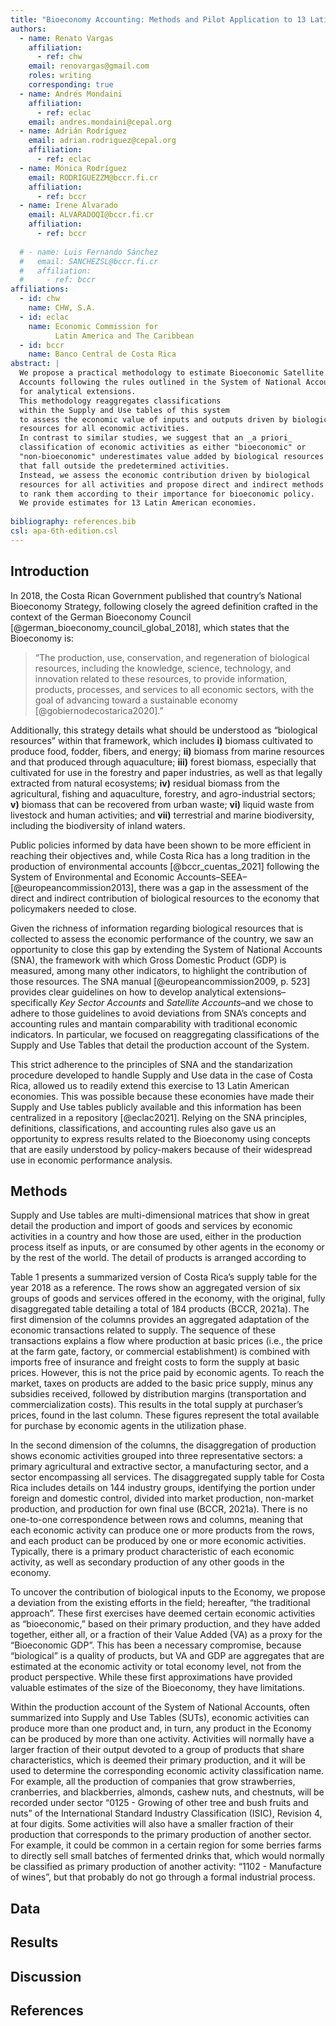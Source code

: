 ```yaml
---
title: "Bioeconomy Accounting: Methods and Pilot Application to 13 Latin American Economies"
authors:
  - name: Renato Vargas
    affiliation:
      - ref: chw
    email: renovargas@gmail.com
    roles: writing
    corresponding: true
  - name: Andrés Mondaini
    affiliation: 
      - ref: eclac
    email: andres.mondaini@cepal.org
  - name: Adrián Rodríguez
    email: adrian.rodriguez@cepal.org
    affiliation: 
      - ref: eclac
  - name: Mónica Rodríguez
    email: RODRIGUEZZM@bccr.fi.cr
    affiliation: 
      - ref: bccr
  - name: Irene Alvarado
    email: ALVARADOQI@bccr.fi.cr
    affiliation: 
      - ref: bccr
  
  # - name: Luis Fernando Sánchez
  #   email: SANCHEZSL@bccr.fi.cr
  #   affiliation: 
  #     - ref: bccr
affiliations:
  - id: chw
    name: CHW, S.A.
  - id: eclac
    name: Economic Commission for 
          Latin America and The Caribbean
  - id: bccr
    name: Banco Central de Costa Rica
abstract: |
  We propose a practical methodology to estimate Bioeconomic Satellite 
  Accounts following the rules outlined in the System of National Accounts 
  for analytical extensions. 
  This methodology reaggregates classifications 
  within the Supply and Use tables of this system 
  to assess the economic value of inputs and outputs driven by biological 
  resources for all economic activities. 
  In contrast to similar studies, we suggest that an _a priori_ 
  classification of economic activities as either "bioeconomic" or 
  "non-bioeconomic" underestimates value added by biological resources 
  that fall outside the predetermined activities. 
  Instead, we assess the economic contribution driven by biological 
  resources for all activities and propose direct and indirect methods 
  to rank them according to their importance for bioeconomic policy. 
  We provide estimates for 13 Latin American economies.
  
bibliography: references.bib
csl: apa-6th-edition.csl
---
```


## Introduction

In 2018, the Costa Rican Government published that country's National Bioeconomy Strategy, following closely the agreed definition crafted in the context of the German Bioeconomy Council [@german_bioeconomy_council_global_2018], which states that the Bioeconomy is:

> "The production, use, conservation, and regeneration of biological resources, including the knowledge, science, technology, and innovation related to these resources, to provide information, products, processes, and services to all economic sectors, with the goal of advancing toward a sustainable economy [@gobiernodecostarica2020]."

Additionally, this strategy details what should be understood as "biological resources" within that framework, which includes **i)** biomass cultivated to produce food, fodder, fibers, and energy; **ii)** biomass from marine resources and that produced through aquaculture; **iii)** forest biomass, especially that cultivated for use in the forestry and paper industries, as well as that legally extracted from natural ecosystems; **iv)** residual biomass from the agricultural, fishing and aquaculture, forestry, and agro-industrial sectors; **v)** biomass that can be recovered from urban waste; **vi)** liquid waste from livestock and human activities; and **vii)** terrestrial and marine biodiversity, including the biodiversity of inland waters.

Public policies informed by data have been shown to be more efficient in reaching their objectives and, while Costa Rica has a long tradition in the production of environmental accounts [@bccr_cuentas_2021] following the System of Environmental and Economic Accounts–SEEA–[@europeancommission2013], there was a gap in the assessment of the direct and indirect contribution of biological resources to the economy that policymakers needed to close.

Given the richness of information regarding biological resources that is collected to assess the economic performance of the country, we saw an opportunity to close this gap by extending the System of National Accounts (SNA), the framework with which Gross Domestic Product (GDP) is measured, among many other indicators, to highlight the contribution of those resources. The SNA manual [@europeancommission2009, p. 523] provides clear guidelines on how to develop analytical extensions–specifically *Key Sector Accounts* and *Satellite Accounts*–and we chose to adhere to those guidelines to avoid deviations from SNA's concepts and accounting rules and mantain comparability with traditional economic indicators. In particular, we focused on reaggregating classifications of the Supply and Use Tables that detail the production account of the System.

This strict adherence to the principles of SNA and the standarization procedure developed to handle Supply and Use data in the case of Costa Rica, allowed us to readily extend this exercise to 13 Latin American economies. This was possible because these economies have made their Supply and Use tables publicly available and this information has been centralized in a repository [@eclac2021]. Relying on the SNA principles, definitions, classifications, and accounting rules also gave us an opportunity to express results related to the Bioeconomy using concepts that are easily understood by policy-makers because of their widespread use in economic performance analysis.

## Methods

Supply and Use tables are multi-dimensional matrices that show in great detail the production and import of goods and services by economic activities in a country and how those are used, either in the production process itself as inputs, or are consumed by other agents in the economy or by the rest of the world. The detail of products is arranged according to

Table 1 presents a summarized version of Costa Rica's supply table for the year 2018 as a reference. The rows show an aggregated version of six groups of goods and services offered in the economy, with the original, fully disaggregated table detailing a total of 184 products (BCCR, 2021a). The first dimension of the columns provides an aggregated adaptation of the economic transactions related to supply. The sequence of these transactions explains a flow where production at basic prices (i.e., the price at the farm gate, factory, or commercial establishment) is combined with imports free of insurance and freight costs to form the supply at basic prices. However, this is not the price paid by economic agents. To reach the market, taxes on products are added to the basic price supply, minus any subsidies received, followed by distribution margins (transportation and commercialization costs). This results in the total supply at purchaser's prices, found in the last column. These figures represent the total available for purchase by economic agents in the utilization phase.

In the second dimension of the columns, the disaggregation of production shows economic activities grouped into three representative sectors: a primary agricultural and extractive sector, a manufacturing sector, and a sector encompassing all services. The disaggregated supply table for Costa Rica includes details on 144 industry groups, identifying the portion under foreign and domestic control, divided into market production, non-market production, and production for own final use (BCCR, 2021a). There is no one-to-one correspondence between rows and columns, meaning that each economic activity can produce one or more products from the rows, and each product can be produced by one or more economic activities. Typically, there is a primary product characteristic of each economic activity, as well as secondary production of any other goods in the economy.

To uncover the contribution of biological inputs to the Economy, we propose a deviation from the existing efforts in the field; hereafter, "the traditional approach". These first exercises have deemed certain economic activities as "bioeconomic," based on their primary production, and they have added together, either all, or a fraction of their Value Added (VA) as a proxy for the "Bioeconomic GDP". This has been a necessary compromise, because "biological" is a quality of products, but VA and GDP are aggregates that are estimated at the economic activity or total economy level, not from the product perspective. While these first approximations have provided valuable estimates of the size of the Bioeconomy, they have limitations.

Within the production account of the System of National Accounts, often summarized into Supply and Use Tables (SUTs), economic activities can produce more than one product and, in turn, any product in the Economy can be produced by more than one activity. Activities will normally have a larger fraction of their output devoted to a group of products that share characteristics, which is deemed their primary production, and it will be used to determine the corresponding economic activity classification name. For example, all the production of companies that grow strawberries, cranberries, and blackberries, almonds, cashew nuts, and chestnuts, will be recorded under sector "0125 - Growing of other tree and bush fruits and nuts" of the International Standard Industry Classification (ISIC), Revision 4, at four digits. Some activities will also have a smaller fraction of their production that corresponds to the primary production of another sector. For example, it could be common in a certain region for some berries farms to directly sell small batches of fermented drinks that, which would normally be classified as primary production of another activity: "1102 - Manufacture of wines", but that probably do not go through a formal industrial process.

## Data

## Results

## Discussion

## References
